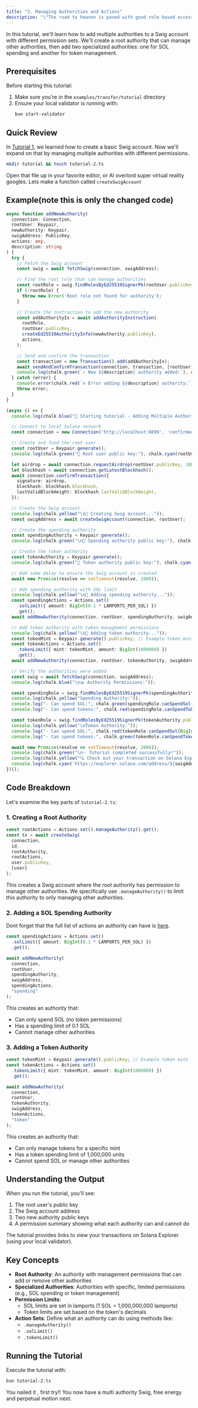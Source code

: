 ```yaml
---
title: "2. Managing Authorities and Actions"
description: "\"The road to heaven is paved with good role based access control.\" - Codex Walleticus"
---
```


In this tutorial, we'll learn how to add multiple authorities to a Swig account with different permission sets. We'll create a root authority that can manage other authorities, then add two specialized authorities: one for SOL spending and another for token management.

## Prerequisites

Before starting this tutorial:
1. Make sure you're in the `examples/transfer/tutorial` directory
2. Ensure your local validator is running with:
   ```bash
   bun start-validator
   ```

## Quick Review
In [Tutorial 1](./tutorial-1.md), we learned how to create a basic Swig account. Now we'll expand on that by managing multiple authorities with different permissions.

```bash
mkdir tutorial && touch tutorial-2.ts
```

Open that file up in your favorite editor, or AI overlord super virtual reality googles. Lets make a function called `createSwigAccount`

## Example(note this is only the changed code)

```typescript
async function addNewAuthority(
  connection: Connection,
  rootUser: Keypair,
  newAuthority: Keypair,
  swigAddress: PublicKey,
  actions: any,
  description: string
) {
  try {
    // Fetch the Swig account
    const swig = await fetchSwig(connection, swigAddress);

    // Find the root role that can manage authorities
    const rootRole = swig.findRolesByEd25519SignerPk(rootUser.publicKey)[0];
    if (!rootRole) {
      throw new Error('Root role not found for authority');
    }

    // Create the instruction to add the new authority
    const addAuthorityIx = await addAuthorityInstruction(
      rootRole,
      rootUser.publicKey,
      createEd25519AuthorityInfo(newAuthority.publicKey),
      actions,
    );

    // Send and confirm the transaction
    const transaction = new Transaction().add(addAuthorityIx);
    await sendAndConfirmTransaction(connection, transaction, [rootUser]);
    console.log(chalk.green(`✓ New ${description} authority added:`), chalk.cyan(newAuthority.publicKey.toBase58()));
  } catch (error) {
    console.error(chalk.red(`✗ Error adding ${description} authority:`), chalk.red(error));
    throw error;
  }
}

(async () => {
  console.log(chalk.blue("🚀 Starting tutorial - Adding Multiple Authorities"));

  // Connect to local Solana network
  const connection = new Connection('http://localhost:8899', 'confirmed');

  // Create and fund the root user
  const rootUser = Keypair.generate();
  console.log(chalk.green("👤 Root user public key:"), chalk.cyan(rootUser.publicKey.toBase58()));

  let airdrop = await connection.requestAirdrop(rootUser.publicKey, 100 * LAMPORTS_PER_SOL);
  let blockhash = await connection.getLatestBlockhash();
  await connection.confirmTransaction({
    signature: airdrop,
    blockhash: blockhash.blockhash,
    lastValidBlockHeight: blockhash.lastValidBlockHeight,
  });

  // Create the Swig account
  console.log(chalk.yellow("\n📝 Creating Swig account..."));
  const swigAddress = await createSwigAccount(connection, rootUser);

  // Create the spending authority
  const spendingAuthority = Keypair.generate();
  console.log(chalk.green("\n👥 Spending authority public key:"), chalk.cyan(spendingAuthority.publicKey.toBase58()));

  // Create the token authority
  const tokenAuthority = Keypair.generate();
  console.log(chalk.green("👥 Token authority public key:"), chalk.cyan(tokenAuthority.publicKey.toBase58()));

  // Add some delay to ensure the Swig account is created
  await new Promise(resolve => setTimeout(resolve, 2000));

  // Add spending authority with SOL limit
  console.log(chalk.yellow("\n🔑 Adding spending authority..."));
  const spendingActions = Actions.set()
    .solLimit({ amount: BigInt(0.1 * LAMPORTS_PER_SOL) })
    .get();
  await addNewAuthority(connection, rootUser, spendingAuthority, swigAddress, spendingActions, "spending");

  // Add token authority with token management permissions
  console.log(chalk.yellow("\n🔑 Adding token authority..."));
  const tokenMint = Keypair.generate().publicKey; // Example token mint
  const tokenActions = Actions.set()
    .tokenLimit({ mint: tokenMint, amount: BigInt(1000000) })
    .get();
  await addNewAuthority(connection, rootUser, tokenAuthority, swigAddress, tokenActions, "token");

  // Verify the authorities were added
  const swig = await fetchSwig(connection, swigAddress);
  console.log(chalk.blue("\n📊 Authority Permissions:"));

  const spendingRole = swig.findRolesByEd25519SignerPk(spendingAuthority.publicKey)[0];
  console.log(chalk.yellow("Spending Authority:"));
  console.log("- Can spend SOL:", chalk.green(spendingRole.canSpendSol(BigInt(0.1 * LAMPORTS_PER_SOL))));
  console.log("- Can spend tokens:", chalk.red(spendingRole.canSpendToken(tokenMint, BigInt(1000000))));

  const tokenRole = swig.findRolesByEd25519SignerPk(tokenAuthority.publicKey)[0];
  console.log(chalk.yellow("\nToken Authority:"));
  console.log("- Can spend SOL:", chalk.red(tokenRole.canSpendSol(BigInt(0.1 * LAMPORTS_PER_SOL))));
  console.log("- Can spend tokens:", chalk.green(tokenRole.canSpendToken(tokenMint, BigInt(1000000))));

  await new Promise(resolve => setTimeout(resolve, 2000));
  console.log(chalk.green("\n✨ Tutorial completed successfully!"));
  console.log(chalk.yellow("🔍 Check out your transaction on Solana Explorer:"));
  console.log(chalk.cyan(`https://explorer.solana.com/address/${swigAddress}?cluster=custom&customUrl=http%3A%2F%2Flocalhost%3A8899`));
})();

```

## Code Breakdown

Let's examine the key parts of `tutorial-2.ts`:

### 1. Creating a Root Authority

```typescript
const rootActions = Actions.set().manageAuthority().get();
const tx = await createSwig(
  connection,
  id,
  rootAuthority,
  rootActions,
  user.publicKey,
  [user]
);
```

This creates a Swig account where the root authority has permission to manage other authorities. We specifically use `.manageAuthority()` to limit this authority to only managing other authorities.

### 2. Adding a SOL Spending Authority

Dont forget that the full list of actions an authority can have is [here](https://anagrambuild.github.io/swig-ts/enums/_swig-wallet_coder.Permission.html).

```typescript
const spendingActions = Actions.set()
  .solLimit({ amount: BigInt(0.1 * LAMPORTS_PER_SOL) })
  .get();

await addNewAuthority(
  connection,
  rootUser,
  spendingAuthority,
  swigAddress,
  spendingActions,
  "spending"
);
```

This creates an authority that:
- Can only spend SOL (no token permissions)
- Has a spending limit of 0.1 SOL
- Cannot manage other authorities

### 3. Adding a Token Authority

```typescript
const tokenMint = Keypair.generate().publicKey; // Example token mint
const tokenActions = Actions.set()
  .tokenLimit({ mint: tokenMint, amount: BigInt(1000000) })
  .get();

await addNewAuthority(
  connection,
  rootUser,
  tokenAuthority,
  swigAddress,
  tokenActions,
  "token"
);
```

This creates an authority that:
- Can only manage tokens for a specific mint
- Has a token spending limit of 1,000,000 units
- Cannot spend SOL or manage other authorities

## Understanding the Output

When you run the tutorial, you'll see:
1. The root user's public key
2. The Swig account address
3. Two new authority public keys
4. A permission summary showing what each authority can and cannot do

The tutorial provides links to view your transactions on Solana Explorer (using your local validator).

## Key Concepts

- **Root Authority**: An authority with management permissions that can add or remove other authorities
- **Specialized Authorities**: Authorities with specific, limited permissions (e.g., SOL spending or token management)
- **Permission Limits**: 
  - SOL limits are set in lamports (1 SOL = 1,000,000,000 lamports)
  - Token limits are set based on the token's decimals
- **Action Sets**: Define what an authority can do using methods like:
  - `.manageAuthority()`
  - `.solLimit()`
  - `.tokenLimit()`

## Running the Tutorial

Execute the tutorial with:
```bash
bun tutorial-2.ts
```

You nailed it , first try!! You now have a multi authority Swig, free energy and perpetual motion next.